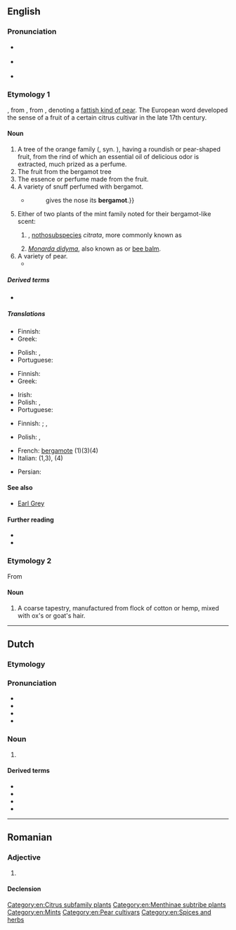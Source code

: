 ==English==

===Pronunciation===
* {{a|US}} {{IPA|en|/ˈbɝɡəˌmɑt/}}
* {{a|RP}} {{IPA|en|/ˈbɜːɡəˌmɒt/}}
* {{audio|en|En-us-bergamot.ogg|Audio (US)}}

===Etymology 1===
{{bor|en|fr|bergamote}}, from {{der|en|it|bergamotta}}, from {{der|en|ota|[[بك]] [[آرمود|آرمودی]]|tr=beg armudu|lit=a lord's pear}}, denoting a [[w:de:Bergamotte (Birne)|fattish kind of pear]]. The European word developed the sense of a fruit of a certain citrus cultivar in the late 17th century.

====Noun====
{{en-noun|~}}

# A tree of the orange family ({{taxlink|Citrus × limon|nothospecies|ver=161014}}, syn. {{taxlink|Citrus bergamia|species|ver=161014}}), having a roundish or pear-shaped fruit, from the rind of which an essential oil of delicious odor is extracted, much prized as a perfume.
# The fruit from the bergamot tree
# The essence or perfume made from the fruit.
# A variety of snuff perfumed with bergamot.
#* {{RQ:Cowper Task}}
#*: {{ux|en|The better hand {{...}} gives the nose its '''bergamot'''.}}
# Either of two plants of the mint family noted for their bergamot-like scent:
## {{taxlink|Mentha × piperita|nothospecies|ver=161014}}, [[nothosubspecies]] ''citrata'', more commonly known as {{vern|bergamot mint}}
## ''[[Monarda didyma]]'', also known as {{vern|American bergamot}} or [[bee balm]].
# A variety of pear.
#*{{quote-book|en|a. 1724||Philosophical Transactions|passage=One of my Neighbours has a '''Bergamot''' Pear Tree, that was brought from England in a Box , about the Year 1643}}

=====Derived terms=====
* {{l|en|wild bergamot}}

=====Translations=====
{{trans-top|tree}}
* Finnish: {{t+|fi|bergamotti}}
* Greek: {{t|el|περγαμοντιά|f}}
{{trans-mid}}
* Polish: {{t+|pl|bergamota|f}}, {{t+|pl|bergamotka|f}}
* Portuguese: {{t|pt|bergamoteira|f}}
{{trans-bottom}}

{{trans-top|fruit}}
* Finnish: {{t+|fi|bergamotti}}
* Greek: {{t+|el|περγαμόντο|n}}
{{trans-mid}}
* Irish: {{t|ga|beirgeamat|m}}
* Polish: {{t+|pl|bergamota|f}}, {{t+|pl|bergamotka|f}}
* Portuguese: {{t+|pt|bergamota|f}}
{{trans-bottom}}

{{trans-top|essence or perfume}}
* Finnish: {{t|fi|bergamottiesanssi}} {{q|essence}}; {{t|fi|bergamottiöljy}} {{q|oil}}, {{t+|fi|bergamotti}}
{{trans-mid}}
{{trans-bottom}}

{{trans-top|variety of snuff}}
{{trans-mid}}
{{trans-bottom}}

{{trans-see|''Mentha × piperita''|peppermint}}

{{trans-see|''Monarda didyma''|bee balm}}

{{trans-top|variety of pear}}
{{trans-mid}}
* Polish: {{t+|pl|bergamota|f}}, {{t+|pl|bergamotka|f}}
{{trans-bottom}}

{{checktrans-top}}
* French: [[bergamote]] (1)(3)(4)
* Italian: {{t+|it|bergamotto|m}} (1,3), {{t|it|bergamotta|f}} (4)
{{trans-mid}}
* Persian: {{t+|fa|ترنج|tr=toranj}}
{{trans-bottom}}

====See also====
* [[Earl Grey]] {{q|tea flavored with bergamot}}

====Further reading====
* {{pedialite}}
* {{projectlink|Americana|Bergamot}}

===Etymology 2===
From {{m|it|Bergamo}}

====Noun====
{{en-noun|-|s}}

# A coarse tapestry, manufactured from flock of cotton or hemp, mixed with ox's or goat's hair.

[[Category:en:Citrus subfamily plants]]
[[Category:en:Menthinae subtribe plants]]
[[Category:en:Mints]]
[[Category:en:Pear cultivars]]
[[Category:en:Spices and herbs]]

----

==Dutch==

===Etymology===
{{rfe|nl}}

===Pronunciation===
* {{IPA|nl|/ˌbɛr.ɣaːˈmɔt/}}
* {{audio|nl|Nl-bergamot.ogg|Audio}}
* {{hyphenation|nl|ber|ga|mot}}
* {{rhyme|nl|ɔt}}

===Noun===
{{nl-noun|f|-en|bergamotje}}

# {{l|en|bergamot}} {{gloss|pear-shaped citrus fruit}}
#: {{syn|nl|herenpeer}}

====Derived terms====
* {{l|nl|bergamotboom}}
* {{l|nl|bergamotolie}}
* {{l|nl|bergamotpeer}}
* {{l|nl|bergamotplant}}

----

==Romanian==

===Adjective===
{{ro-adj}}

# {{alternative form of|ro|pergamut}}

====Declension====
{{ro-decl-adj}}